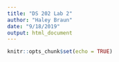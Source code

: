 ```yaml
---
title: "DS 202 Lab 2"
author: "Haley Braun"
date: "9/18/2019"
output: html_document
---
```


```r
knitr::opts_chunk$set(echo = TRUE)
```



